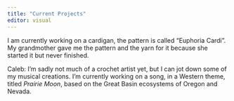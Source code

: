 ```yaml
---
title: "Current Projects"
editor: visual
---
```


I am currently working on a cardigan, the pattern is called "Euphoria Cardi". My grandmother gave me the pattern and the yarn for it because she started it but never finished.

Caleb: I'm sadly not much of a crochet artist yet, but I can jot down some of my musical creations. I'm currently working on a song, in a Western theme, titled *Prairie Moon*, based on the Great Basin ecosystems of Oregon and Nevada.
